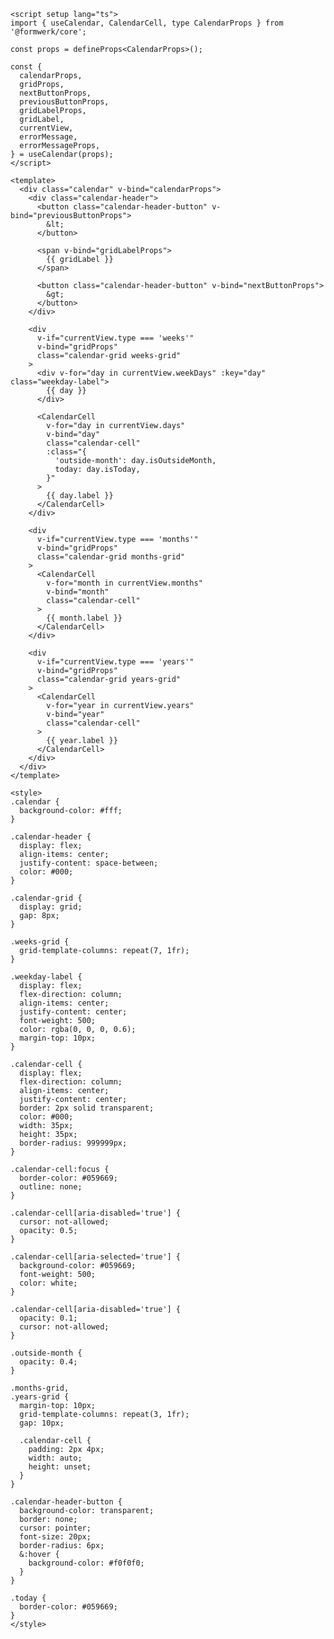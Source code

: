 ```vue
<script setup lang="ts">
import { useCalendar, CalendarCell, type CalendarProps } from '@formwerk/core';

const props = defineProps<CalendarProps>();

const {
  calendarProps,
  gridProps,
  nextButtonProps,
  previousButtonProps,
  gridLabelProps,
  gridLabel,
  currentView,
  errorMessage,
  errorMessageProps,
} = useCalendar(props);
</script>

<template>
  <div class="calendar" v-bind="calendarProps">
    <div class="calendar-header">
      <button class="calendar-header-button" v-bind="previousButtonProps">
        &lt;
      </button>

      <span v-bind="gridLabelProps">
        {{ gridLabel }}
      </span>

      <button class="calendar-header-button" v-bind="nextButtonProps">
        &gt;
      </button>
    </div>

    <div
      v-if="currentView.type === 'weeks'"
      v-bind="gridProps"
      class="calendar-grid weeks-grid"
    >
      <div v-for="day in currentView.weekDays" :key="day" class="weekday-label">
        {{ day }}
      </div>

      <CalendarCell
        v-for="day in currentView.days"
        v-bind="day"
        class="calendar-cell"
        :class="{
          'outside-month': day.isOutsideMonth,
          today: day.isToday,
        }"
      >
        {{ day.label }}
      </CalendarCell>
    </div>

    <div
      v-if="currentView.type === 'months'"
      v-bind="gridProps"
      class="calendar-grid months-grid"
    >
      <CalendarCell
        v-for="month in currentView.months"
        v-bind="month"
        class="calendar-cell"
      >
        {{ month.label }}
      </CalendarCell>
    </div>

    <div
      v-if="currentView.type === 'years'"
      v-bind="gridProps"
      class="calendar-grid years-grid"
    >
      <CalendarCell
        v-for="year in currentView.years"
        v-bind="year"
        class="calendar-cell"
      >
        {{ year.label }}
      </CalendarCell>
    </div>
  </div>
</template>

<style>
.calendar {
  background-color: #fff;
}

.calendar-header {
  display: flex;
  align-items: center;
  justify-content: space-between;
  color: #000;
}

.calendar-grid {
  display: grid;
  gap: 8px;
}

.weeks-grid {
  grid-template-columns: repeat(7, 1fr);
}

.weekday-label {
  display: flex;
  flex-direction: column;
  align-items: center;
  justify-content: center;
  font-weight: 500;
  color: rgba(0, 0, 0, 0.6);
  margin-top: 10px;
}

.calendar-cell {
  display: flex;
  flex-direction: column;
  align-items: center;
  justify-content: center;
  border: 2px solid transparent;
  color: #000;
  width: 35px;
  height: 35px;
  border-radius: 999999px;
}

.calendar-cell:focus {
  border-color: #059669;
  outline: none;
}

.calendar-cell[aria-disabled='true'] {
  cursor: not-allowed;
  opacity: 0.5;
}

.calendar-cell[aria-selected='true'] {
  background-color: #059669;
  font-weight: 500;
  color: white;
}

.calendar-cell[aria-disabled='true'] {
  opacity: 0.1;
  cursor: not-allowed;
}

.outside-month {
  opacity: 0.4;
}

.months-grid,
.years-grid {
  margin-top: 10px;
  grid-template-columns: repeat(3, 1fr);
  gap: 10px;

  .calendar-cell {
    padding: 2px 4px;
    width: auto;
    height: unset;
  }
}

.calendar-header-button {
  background-color: transparent;
  border: none;
  cursor: pointer;
  font-size: 20px;
  border-radius: 6px;
  &:hover {
    background-color: #f0f0f0;
  }
}

.today {
  border-color: #059669;
}
</style>
```
